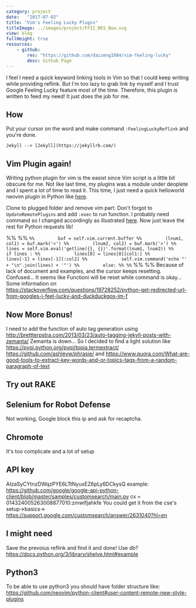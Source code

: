 ```yaml
---
category: project
date:   "2017-07-02"
title: "Vim's Feeling Lucky Plugin"
titleImage: ../images/project/FFII_NES_Bow.svg 
view: blog
fullHeight: true
resources:
    - github:
        res: "https://github.com/daizeng1984/vim-feeling-lucky"
        desc: Github Page
---
```


I feel I need a quick keyword linking tools in Vim so that I could keep writing while providing reflink. But I'm too lazy to grab link by myself and I trust Google Feeling Lucky feature most of the time. Therefore, this plugin is written to feed my need! It just does the job for me.

## How
Put your cursor on the word and make command `:FeelingLuckyReflink` and you're done.

```
Jekyll --> [Jekyll](https://jekyllrb.com/)
```

## Vim Plugin again!
Writing python plugin for vim is the easist since Vim script is a little bit obscure for me. Not like last time, my plugins was a module under deoplete and I spent a lot of time to read it. This time, I just need a quick helloworld neovim plugin in Python like [here](https://github.com/jacobsimpson/nvim-example-python-plugin).

Clone to plugged folder and remove vim part. Don't forgot to `UpdateRemotePlugins` and add `:exec` to run function. I probably need command so I changed accordingly as illustrated [here](https://github.com/neovim/python-client). Now just leave the rest for Python requests lib!

<!-- Done -->
%%
%% ```
%%         buf = self.vim.current.buffer
%%         (lnum1, col1) = buf.mark('<')
%%         (lnum2, col2) = buf.mark('>')
%%         lines = self.vim.eval('getline({}, {})'.format(lnum1, lnum2))
%%         if lines :
%%             lines[0] = lines[0][col1:]
%%             lines[-1] = lines[-1][:col2]
%%             self.vim.command('echo "' + "\n".join(lines) + '"')
%%         else:
%%
%% ```
%%
%%
Because of lack of document and examples, and the cursor keeps resetting. Confused... It seems like Functioni will be reset while command is okay...
Some information on 
https://stackoverflow.com/questions/19728252/python-get-redirected-url-from-googles-i-feel-lucky-and-duckduckgos-im-f

## Now More Bonus!
I need to add the function of auto tag generation using http://brettterpstra.com/2013/03/23/auto-tagging-jekyll-posts-with-zemanta/
Zemanta is down... So I decided to find a light solution like https://pypi.python.org/pypi/topia.termextract/ https://github.com/ashleyw/phrasie/ and https://www.quora.com/What-are-good-tools-to-extract-key-words-and-or-topics-tags-from-a-random-paragraph-of-text

## Try out RAKE

## Selenium for Robot Defense
Not working, Google block this ip and ask for recaptcha.
## Chromote
It's too complicate and a lot of setup
## API key
AIzaSyCYtnzDWqzPYE6LTtNyuxEZ6pLy6DCkysQ
example: https://github.com/google/google-api-python-client/blob/master/samples/customsearch/main.py
cx  =  014324005263008877010:zmwtfjahkfe
You could get it from the cse's setup->basics-> https://support.google.com/customsearch/answer/2631040?hl=en

## I might need
Save the prevoius reflink and find it and done!
Use db? https://docs.python.org/3/library/shelve.html#example

## Python3
To be able to use python3 you should have folder structure like: https://github.com/neovim/python-client#user-content-remote-new-style-plugins

